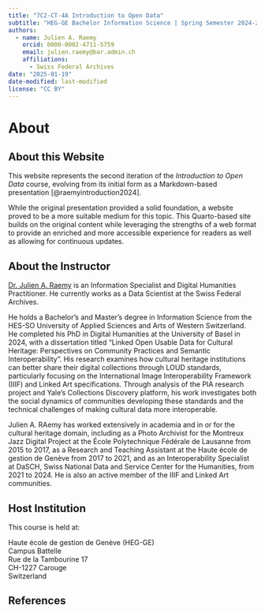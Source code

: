 ```yaml
---
title: "7C2-CT-4A Introduction to Open Data"
subtitle: "HEG-GE Bachelor Information Science | Spring Semester 2024-2025"
authors: 
  - name: Julien A. Raemy
    orcid: 0000-0002-4711-5759
    email: julien.raemy@bar.admin.ch
    affiliations:
      - Swiss Federal Archives
date: "2025-01-19"
date-modified: last-modified
license: "CC BY"
---
```



# About 

## About this Website

This website represents the second iteration of the *Introduction to Open Data* course, evolving from its initial form as a Markdown-based presentation [@raemyintroduction2024].

While the original presentation provided a solid foundation, a website proved to be a more suitable medium for this topic. This Quarto-based site builds on the original content while leveraging the strengths of a web format to provide an enriched and more accessible experience for readers as well as allowing for continuous updates.

## About the Instructor

[Dr. Julien A. Raemy](https://julsraemy.ch) is an Information Specialist and Digital Humanities Practitioner. He currently works as a Data Scientist at the Swiss Federal Archives. 

He holds a Bachelor's and Master’s degree in Information Science from the HES-SO University of Applied Sciences and Arts of Western Switzerland. He completed his PhD in Digital Humanities at the University of Basel in 2024, with a dissertation titled "Linked Open Usable Data for Cultural Heritage: Perspectives on Community Practices and Semantic Interoperability". His research examines how cultural heritage institutions can better share their digital collections through LOUD standards, particularly focusing on the International Image Interoperability Framework (IIIF) and Linked Art specifications. Through analysis of the PIA research project and Yale's Collections Discovery platform, his work investigates both the social dynamics of communities developing these standards and the technical challenges of making cultural data more interoperable.

Julien A. RAemy has worked extensively in academia and in or for the cultural heritage domain, including as a Photo Archivist for the Montreux Jazz Digital Project at the École Polytechnique Fédérale de Lausanne from 2015 to 2017, as a Research and Teaching Assistant at the Haute école de gestion de Genève from 2017 to 2021, and as an Interoperability Specialist at DaSCH, Swiss National Data and Service Center for the Humanities, from 2021 to 2024. He is also an active member of the IIIF and Linked Art communities.

## Host Institution

This course is held at:

Haute école de gestion de Genève (HEG-GE) <br />
Campus Battelle <br />
Rue de la Tambourine 17 <br />
CH-1227 Carouge <br />
Switzerland

## References
